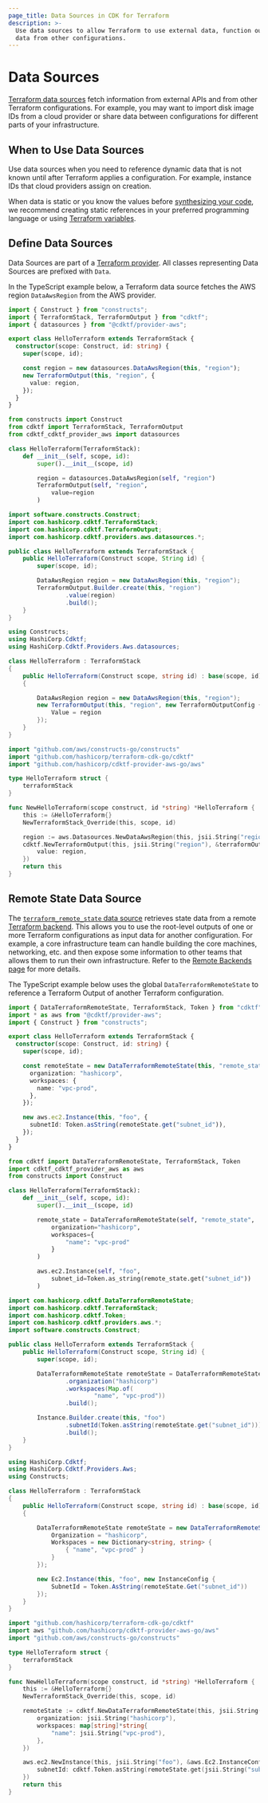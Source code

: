 ```yaml
---
page_title: Data Sources in CDK for Terraform
description: >-
  Use data sources to allow Terraform to use external data, function output, and
  data from other configurations.
---
```


# Data Sources

[Terraform data sources](/language/data-sources) fetch information from external APIs and from other Terraform configurations. For example, you may want to import disk image IDs from a cloud provider or share data between configurations for different parts of your infrastructure.

## When to Use Data Sources

Use data sources when you need to reference dynamic data that is not known until after Terraform applies a configuration. For example, instance IDs that cloud providers assign on creation.

When data is static or you know the values before [synthesizing your code](/cdktf/cli-reference/commands#synth), we recommend creating static references in your preferred programming language or using [Terraform variables](/cdktf/concepts/variables-and-outputs).

## Define Data Sources

Data Sources are part of a [Terraform provider](/cdktf/concepts/providers-and-resources). All classes representing Data Sources are prefixed with `Data`.

In the TypeScript example below, a Terraform data source fetches the AWS region `DataAwsRegion` from the AWS provider.

<CodeTabs>

```ts
import { Construct } from "constructs";
import { TerraformStack, TerraformOutput } from "cdktf";
import { datasources } from "@cdktf/provider-aws";

export class HelloTerraform extends TerraformStack {
  constructor(scope: Construct, id: string) {
    super(scope, id);

    const region = new datasources.DataAwsRegion(this, "region");
    new TerraformOutput(this, "region", {
      value: region,
    });
  }
}
```

```python
from constructs import Construct
from cdktf import TerraformStack, TerraformOutput
from cdktf_cdktf_provider_aws import datasources

class HelloTerraform(TerraformStack):
    def __init__(self, scope, id):
        super().__init__(scope, id)

        region = datasources.DataAwsRegion(self, "region")
        TerraformOutput(self, "region",
            value=region
        )
```

```java
import software.constructs.Construct;
import com.hashicorp.cdktf.TerraformStack;
import com.hashicorp.cdktf.TerraformOutput;
import com.hashicorp.cdktf.providers.aws.datasources.*;

public class HelloTerraform extends TerraformStack {
    public HelloTerraform(Construct scope, String id) {
        super(scope, id);

        DataAwsRegion region = new DataAwsRegion(this, "region");
        TerraformOutput.Builder.create(this, "region")
                .value(region)
                .build();
    }
}
```

```csharp
using Constructs;
using HashiCorp.Cdktf;
using HashiCorp.Cdktf.Providers.Aws.datasources;

class HelloTerraform : TerraformStack
{
    public HelloTerraform(Construct scope, string id) : base(scope, id)
    {

        DataAwsRegion region = new DataAwsRegion(this, "region");
        new TerraformOutput(this, "region", new TerraformOutputConfig {
            Value = region
        });
    }
}
```

```go
import "github.com/aws/constructs-go/constructs"
import "github.com/hashicorp/terraform-cdk-go/cdktf"
import "github.com/hashicorp/cdktf-provider-aws-go/aws"

type HelloTerraform struct {
	terraformStack
}

func NewHelloTerraform(scope construct, id *string) *HelloTerraform {
	this := &HelloTerraform{}
	NewTerraformStack_Override(this, scope, id)

	region := aws.Datasources.NewDataAwsRegion(this, jsii.String("region"))
	cdktf.NewTerraformOutput(this, jsii.String("region"), &terraformOutputConfig{
		value: region,
	})
	return this
}
```

</CodeTabs>

## Remote State Data Source

The [`terraform_remote_state` data source](/language/state/remote-state-data) retrieves state data from a remote [Terraform backend](/language/settings/backends). This allows you to use the root-level outputs of one or more Terraform configurations as input data for another configuration. For example, a core infrastructure team can handle building the core machines, networking, etc. and then expose some information to other teams that allows them to run their own infrastructure. Refer to the [Remote Backends page](/cdktf/concepts/remote-backends) for more details.

The TypeScript example below uses the global `DataTerraformRemoteState` to reference a Terraform Output of another Terraform configuration.

<CodeTabs>

```ts
import { DataTerraformRemoteState, TerraformStack, Token } from "cdktf";
import * as aws from "@cdktf/provider-aws";
import { Construct } from "constructs";

export class HelloTerraform extends TerraformStack {
  constructor(scope: Construct, id: string) {
    super(scope, id);

    const remoteState = new DataTerraformRemoteState(this, "remote_state", {
      organization: "hashicorp",
      workspaces: {
        name: "vpc-prod",
      },
    });

    new aws.ec2.Instance(this, "foo", {
      subnetId: Token.asString(remoteState.get("subnet_id")),
    });
  }
}
```

```python
from cdktf import DataTerraformRemoteState, TerraformStack, Token
import cdktf_cdktf_provider_aws as aws
from constructs import Construct

class HelloTerraform(TerraformStack):
    def __init__(self, scope, id):
        super().__init__(scope, id)

        remote_state = DataTerraformRemoteState(self, "remote_state",
            organization="hashicorp",
            workspaces={
                "name": "vpc-prod"
            }
        )

        aws.ec2.Instance(self, "foo",
            subnet_id=Token.as_string(remote_state.get("subnet_id"))
        )
```

```java
import com.hashicorp.cdktf.DataTerraformRemoteState;
import com.hashicorp.cdktf.TerraformStack;
import com.hashicorp.cdktf.Token;
import com.hashicorp.cdktf.providers.aws.*;
import software.constructs.Construct;

public class HelloTerraform extends TerraformStack {
    public HelloTerraform(Construct scope, String id) {
        super(scope, id);

        DataTerraformRemoteState remoteState = DataTerraformRemoteState.Builder.create(this, "remote_state")
                .organization("hashicorp")
                .workspaces(Map.of(
                        "name", "vpc-prod"))
                .build();

        Instance.Builder.create(this, "foo")
                .subnetId(Token.asString(remoteState.get("subnet_id")))
                .build();
    }
}
```

```csharp
using HashiCorp.Cdktf;
using HashiCorp.Cdktf.Providers.Aws;
using Constructs;

class HelloTerraform : TerraformStack
{
    public HelloTerraform(Construct scope, string id) : base(scope, id)
    {

        DataTerraformRemoteState remoteState = new DataTerraformRemoteState(this, "remote_state", new DataTerraformRemoteStateRemoteConfig {
            Organization = "hashicorp",
            Workspaces = new Dictionary<string, string> {
                { "name", "vpc-prod" }
            }
        });

        new Ec2.Instance(this, "foo", new InstanceConfig {
            SubnetId = Token.AsString(remoteState.Get("subnet_id"))
        });
    }
}
```

```go
import "github.com/hashicorp/terraform-cdk-go/cdktf"
import aws "github.com/hashicorp/cdktf-provider-aws-go/aws"
import "github.com/aws/constructs-go/constructs"

type HelloTerraform struct {
	terraformStack
}

func NewHelloTerraform(scope construct, id *string) *HelloTerraform {
	this := &HelloTerraform{}
	NewTerraformStack_Override(this, scope, id)

	remoteState := cdktf.NewDataTerraformRemoteState(this, jsii.String("remote_state"), &cdktf.DataTerraformRemoteStateRemoteConfig{
		organization: jsii.String("hashicorp"),
		workspaces: map[string]*string{
			"name": jsii.String("vpc-prod"),
		},
	})

	aws.ec2.NewInstance(this, jsii.String("foo"), &aws.Ec2.InstanceConfig{
		subnetId: cdktf.Token.asString(remoteState.get(jsii.String("subnet_id"))),
	})
	return this
}
```

</CodeTabs>
